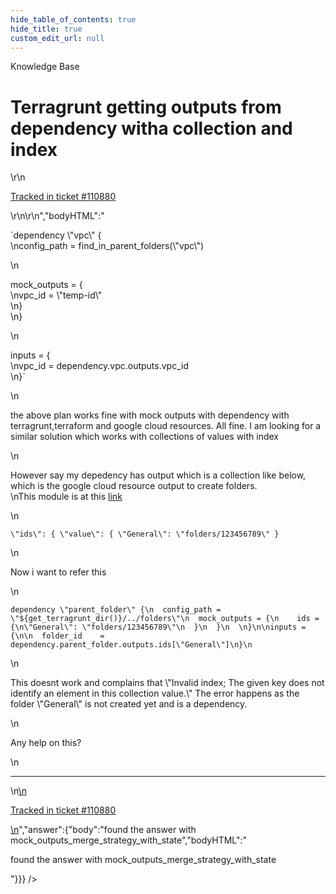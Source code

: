 ```yaml
---
hide_table_of_contents: true
hide_title: true
custom_edit_url: null
---
```



<head>
  <link rel="canonical" href="https://github.com/gruntwork-io/knowledge-base/discussions/816" />
</head>

<CenterLayout>
<span className="searchCategory">Knowledge Base</span>
<h1>Terragrunt getting outputs from dependency witha collection and index</h1>
<GitHub discussion={{"id":"D_kwDOF8slf84AY1pM","number":816,"author":{"login":"maneesh299"},"title":"Terragrunt getting outputs from dependency witha collection and index","body":"\r\n`dependency \"vpc\" {\r\n  config_path = find_in_parent_folders(\"vpc\")\r\n\r\n  mock_outputs = {\r\n    vpc_id      = \"temp-id\"\r\n  }\r\n}\r\n\r\ninputs = {\r\n  vpc_id = dependency.vpc.outputs.vpc_id\r\n}`\r\n\r\n\r\nthe above plan works fine with mock outputs with dependency with terragrunt,terraform and google cloud resources. All fine. I am looking for a similar solution which works with collections of values with index\r\n\r\nHowever say my depedency has output which is a collection like below, which is the google cloud resource output to create folders.\r\nThis module is at this [link](https://github.com/terraform-google-modules/terraform-google-folders/tree/v3.0.0)\r\n\r\n\r\n`\"ids\": {\r\n      \"value\": {\r\n        \"General\": \"folders/123456789\"\r\n      }`\r\n\r\n\r\nNow i want to refer this\r\n\r\n\r\n```\r\ndependency \"parent_folder\" {\r\n  config_path = \"${get_terragrunt_dir()}/../folders\"\r\n  mock_outputs = {\r\n    ids = {\r\n\"General\": \"folders/123456789\"\r\n  }\r\n  }\r\n  \r\n}\r\n\r\ninputs = {\r\n\r\n  folder_id    = dependency.parent_folder.outputs.ids[\"General\"]\r\n}\r\n```\r\n\r\n\r\nThis doesnt work and complains that \"Invalid index; The given key does not identify an element in this collection value.\" The error happens as the folder \"General\" is not created yet and is a dependency.\r\n\r\nAny help on this?\r\n\r\n\r\n\r\n\r\n---\r\n\r\n<ins datetime=\"2024-04-15T18:48:02Z\">\r\n  <p><a href=\"https://support.gruntwork.io/hc/requests/110880\">Tracked in ticket #110880</a></p>\r\n</ins>\r\n","bodyHTML":"<p dir=\"auto\">`dependency \"vpc\" {<br>\nconfig_path = find_in_parent_folders(\"vpc\")</p>\n<p dir=\"auto\">mock_outputs = {<br>\nvpc_id      = \"temp-id\"<br>\n}<br>\n}</p>\n<p dir=\"auto\">inputs = {<br>\nvpc_id = dependency.vpc.outputs.vpc_id<br>\n}`</p>\n<p dir=\"auto\">the above plan works fine with mock outputs with dependency with terragrunt,terraform and google cloud resources. All fine. I am looking for a similar solution which works with collections of values with index</p>\n<p dir=\"auto\">However say my depedency has output which is a collection like below, which is the google cloud resource output to create folders.<br>\nThis module is at this <a href=\"https://github.com/terraform-google-modules/terraform-google-folders/tree/v3.0.0\">link</a></p>\n<p dir=\"auto\"><code class=\"notranslate\">\"ids\": { \"value\": { \"General\": \"folders/123456789\" }</code></p>\n<p dir=\"auto\">Now i want to refer this</p>\n<div class=\"snippet-clipboard-content notranslate position-relative overflow-auto\" data-snippet-clipboard-copy-content=\"dependency &quot;parent_folder&quot; {\n  config_path = &quot;${get_terragrunt_dir()}/../folders&quot;\n  mock_outputs = {\n    ids = {\n&quot;General&quot;: &quot;folders/123456789&quot;\n  }\n  }\n  \n}\n\ninputs = {\n\n  folder_id    = dependency.parent_folder.outputs.ids[&quot;General&quot;]\n}\"><pre class=\"notranslate\"><code class=\"notranslate\">dependency \"parent_folder\" {\n  config_path = \"${get_terragrunt_dir()}/../folders\"\n  mock_outputs = {\n    ids = {\n\"General\": \"folders/123456789\"\n  }\n  }\n  \n}\n\ninputs = {\n\n  folder_id    = dependency.parent_folder.outputs.ids[\"General\"]\n}\n</code></pre></div>\n<p dir=\"auto\">This doesnt work and complains that \"Invalid index; The given key does not identify an element in this collection value.\" The error happens as the folder \"General\" is not created yet and is a dependency.</p>\n<p dir=\"auto\">Any help on this?</p>\n<hr>\n<ins datetime=\"2024-04-15T18:48:02Z\">\n  <p dir=\"auto\"><a href=\"https://support.gruntwork.io/hc/requests/110880\" rel=\"nofollow\">Tracked in ticket #110880</a></p>\n</ins>","answer":{"body":"found the answer with mock_outputs_merge_strategy_with_state","bodyHTML":"<p dir=\"auto\">found the answer with mock_outputs_merge_strategy_with_state</p>"}}} />

</CenterLayout>
  

<!-- ##DOCS-SOURCER-START
{
  "sourcePlugin": "github-discussions",
  "hash": "cd4046762aaca00666f03b802655aca4"
}
##DOCS-SOURCER-END -->
